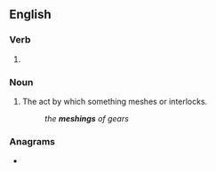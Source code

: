 ==English==

===Verb===
{{head|en|present participle}}

# {{present participle of|mesh|lang=en|nocat=1}}

===Noun===
{{en-noun}}

# The act by which something meshes or interlocks.
#: ''the '''meshings''' of gears''

===Anagrams===
* {{anagrams|en|Hemings|Nghiems}}